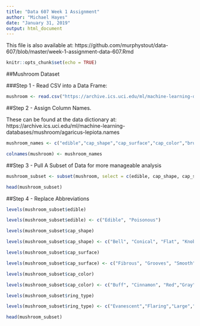 ---
title: "Data 607 Week 1 Assignment"
author: "Michael Hayes"
date: "January 31, 2019"
output: html_document
---
This file is also available at: https://github.com/murphystout/data-607/blob/master/week-1-assignment-data-607.Rmd
```{r setup, include=FALSE}
knitr::opts_chunk$set(echo = TRUE)
```

##Mushroom Dataset

###Step 1 - Read CSV into a Data Frame:

```{r}
mushroom <- read.csv("https://archive.ics.uci.edu/ml/machine-learning-databases/mushroom/agaricus-lepiota.data")

```

##Step 2 - Assign Column Names.

These can be found at the data dictionary at: https://archive.ics.uci.edu/ml/machine-learning-databases/mushroom/agaricus-lepiota.names

```{r}
mushroom_names <- c("edible","cap_shape","cap_surface","cap_color","bruises?","odor","gill_attachment","gill_spacing","gill_size","gill_color","stalk_shape","stalk_root","stalk_surface_above_ring","stalk_surface_below_ring","stalk_color_above_ring","stalk_color_below_ring","veil_type","veil_color","ring_number","ring_type","spore_print_color","population","habitat")

colnames(mushroom) <- mushroom_names
```


##Step 3 - Pull A Subset of Data for more manageable analysis

```{r}
mushroom_subset <- subset(mushroom, select = c(edible, cap_shape, cap_surface, cap_color, ring_type))

head(mushroom_subset)

```

##Step 4 - Replace Abbreviations

```{r}

levels(mushroom_subset$edible)

levels(mushroom_subset$edible) <- c("Edible", "Poisonous")

levels(mushroom_subset$cap_shape)

levels(mushroom_subset$cap_shape) <- c("Bell", "Conical", "Flat", "Knobbed", "Sunken", "Convex")

levels(mushroom_subset$cap_surface)

levels(mushroom_subset$cap_surface) <- c("Fibrous", "Grooves", "Smooth", "Scaly")

levels(mushroom_subset$cap_color) 

levels(mushroom_subset$cap_color) <- c("Buff", "Cinnamon", "Red","Gray","Brown", "Pink","Green","Purple","White","Yellow")

levels(mushroom_subset$ring_type)

levels(mushroom_subset$ring_type) <- c("Evanescent","Flaring","Large","None","Pendant")

head(mushroom_subset)
```

